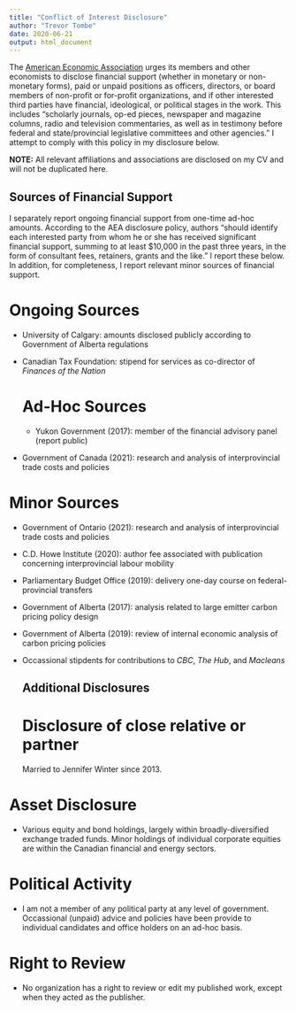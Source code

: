 ```yaml
---
title: "Conflict of Interest Disclosure"
author: "Trevor Tombe"
date: 2020-06-21
output: html_document
---
```


The [American Economic Association](https://www.aeaweb.org/journals/policies/disclosure-policy) urges its members and other economists to disclose financial support (whether in monetary or non-monetary forms), paid or unpaid positions as officers, directors, or board members of non-profit or for-profit organizations, and if other interested third parties have financial, ideological, or political stages in the work. This includes "scholarly journals, op-ed pieces, newspaper and magazine columns, radio and television commentaries, as well as in testimony before federal and state/provincial legislative committees and other agencies." I attempt to comply with this policy in my disclosure below.

**NOTE:** All relevant affiliations and associations are disclosed on my CV and will not be duplicated here.

## Sources of Financial Support

I separately report ongoing financial support from one-time ad-hoc amounts. According to the AEA disclosure policy, authors "should identify each interested party from whom he or she has received significant financial support, summing to at least $10,000 in the past three years, in the form of consultant fees, retainers, grants and the like." I report these below. In addition, for completeness, I report relevant minor sources of financial support.

# Ongoing Sources
- University of Calgary: amounts disclosed publicly according to Government of Alberta regulations
- Canadian Tax Foundation: stipend for services as co-director of *Finances of the Nation*
  
  # Ad-Hoc Sources
  - Yukon Government (2017): member of the financial advisory panel (report public)
- Government of Canada (2021): research and analysis of interprovincial trade costs and policies

# Minor Sources
- Government of Ontario (2021): research and analysis of interprovincial trade costs and policies
- C.D. Howe Institute (2020): author fee associated with publication concerning interprovincial labour mobility
- Parliamentary Budget Office (2019): delivery one-day course on federal-provincial transfers
- Government of Alberta (2017): analysis related to large emitter carbon pricing policy design
- Government of Alberta (2019): review of internal economic analysis of carbon pricing policies
- Occassional stipdents for contributions to *CBC*, *The Hub*, and *Macleans*
  
  ## Additional Disclosures
  
  # Disclosure of close relative or partner
  
  Married to Jennifer Winter since 2013.

# Asset Disclosure

- Various equity and bond holdings, largely within broadly-diversified exchange traded funds. Minor holdings of individual corporate equities are within the Canadian financial and energy sectors.

# Political Activity

- I am not a member of any political party at any level of government. Occassional (unpaid) advice and policies have been provide to individual candidates and office holders on an ad-hoc basis.

# Right to Review

- No organization has a right to review or edit my published work, except when they acted as the publisher.

